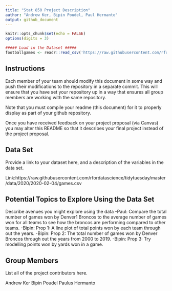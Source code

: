 ```yaml
---
title: "Stat 850 Project Description"
author: "Andrew Ker, Bipin Poudel, Paul Hermanto"
output: github_document
---
```


```r
knitr::opts_chunk$set(echo = FALSE)
options(digits = 3)
```

```r
##### Load in the Dataset #####
footballgames <- readr::read_csv('https://raw.githubusercontent.com/rfordatascience/tidytuesday/master/data/2020/2020-02-04/games.csv')
```



## Instructions

Each member of your team should modify this document in some way and push their modifications to the repository in a separate commit. This will ensure that you have set your repository up in a way that ensures all group members are working with the same repository. 

Note that you must compile your readme (this document) for it to properly display as part of your github repository. 

Once you have received feedback on your project proposal (via Canvas) you may alter this README so that it describes your final project instead of the project proposal. 

## Data Set
Provide a link to your dataset here, and a description of the variables in the data set.

Link:https://raw.githubusercontent.com/rfordatascience/tidytuesday/master/data/2020/2020-02-04/games.csv


## Potential Topics to Explore Using the Data Set
Describe avenues you might explore using the data
-Paul: Compare the total number of games won by Denver1 Broncos to the average number of games won for all teams to see how the broncos are performing compared to other teams.
-Bipin: Prop 1: A line plot of total points won by each team through out the years.
-Bipin: Prop 2: The total number of games won by Denver Broncos through out the years from 2000 to 2019. 
-Bipin: Prop 3: Try modelling points won by yards won in a game.



## Group Members
List all of the project contributors here.

Andrew Ker
Bipin Poudel
Paulus Hermanto

